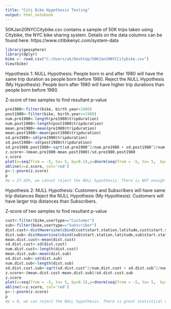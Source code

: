```yaml
---
title: "Citi Bike Hypothesis Testing"
output: html_notebook
---
```

50KJan20NYCCitybike.csv contains a sample of 50K trips taken using Citybike, the NYC bike sharing system. Details on the data columns can be found here: https://www.citibikenyc.com/system-data

```r
library(geosphere)
library(dplyr)
bike <- read.csv("C:/Users/ak/Desktop/50KJan20NYCCitybike.csv")
View(bike)
```
Hypothesis 1: 
  NULL Hypothesis: People born in and after 1980 will have the same trip duration as people born before 1980.
  Reject the NULL Hypothesis (My Hypothesis): People born after 1980 will have higher trip durations than people born before 1980.
  
  Z-score of two samples to find resultant p-value
```r
pre1980<-filter(bike, birth.year<1980)
post1980<-filter(bike, birth.year>=1980)
num.pre1980<-length(pre1980$tripduration)
num.post1980<-length(post1980$tripduration)
mean.pre1980<-mean(pre1980$tripduration)
mean.post1980<-mean(post1980$tripduration)
sd.pre1980<-sd(pre1980$tripduration)
sd.post1980<-sd(post1980$tripduration)
sd.pre1980.post1980<-sqrt(sd.pre1980^2/num.pre1980 + sd.post1980^2/num.post1980)
z.score<-(mean.pre1980-mean.post1980)/sd.pre1980.post1980
z.score
plot(x=seq(from = -5, to= 5, by=0.1),y=dnorm(seq(from = -5, to= 5,  by=0.1),mean=0),type='l',xlab = 'mean difference',  ylab='possibility')
abline(v=z.score, col='red')
p<-1-pnorm(z.score)
p
#p = 27.43%, we cannot reject the NULL hypothesis. There is NOT enough statistical evidence to indicate that People born after 1980 will have higher trip durations than people born before 1980.
```
Hypothesis 2:
  NULL Hypothesis: Customers and Subscribers will have same trip distances
  Reject the NULL Hypothesis (My Hypothesis): Customers will have larger trip distances than Subscribers.

Z-score of two samples to find resultant p-value
```r
cust<-filter(bike,usertype=="Customer")
sub<-filter(bike,usertype=="Subscriber")
dist.cust<-distHaversine(cbind(cust$start.station.latitude,cust$start.station.longitude),cbind(cust$end.station.latitude,cust$end.station.longitude))
dist.sub<-distHaversine(cbind(sub$start.station.latitude,sub$start.station.longitude),cbind(sub$end.station.latitude,sub$end.station.longitude))
mean.dist.cust<-mean(dist.cust)
sd.dist.cust<-sd(dist.cust)
num.dist.cust<-length(dist.cust)
mean.dist.sub<-mean(dist.sub)
sd.dist.sub<-sd(dist.sub)
num.dist.sub<-length(dist.sub)
sd.dist.cust.sub<-sqrt(sd.dist.cust^2/num.dist.cust + sd.dist.sub^2/num.dist.sub)
z.score<-(mean.dist.cust-mean.dist.sub)/sd.dist.cust.sub
z.score
plot(x=seq(from = -5, to= 5, by=0.1),y=dnorm(seq(from = -5, to= 5,  by=0.1),mean=0),type='l',xlab = 'mean difference',  ylab='possibility')
abline(v=z.score, col='red')
p<-1-pnorm(z.score)
p
#p = 0, we can reject the NULL hypothesis. There is great statistical evidence to indicate that Customers have longer trip distances than subscribers. 
```

